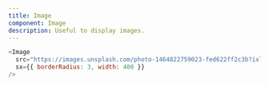 ```yaml
---
title: Image
component: Image
description: Useful to display images.
---
```


```js live
<Image
  src="https://images.unsplash.com/photo-1464822759023-fed622ff2c3b?ixlib=rb-1.2.1&ixid=eyJhcHBfaWQiOjEyMDd9&auto=format&fit=crop&w=800&q=80"
  sx={{ borderRadius: 3, width: 400 }}
/>
```
